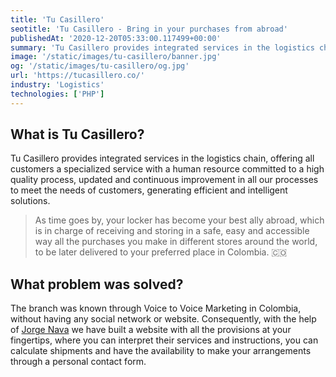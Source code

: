 ```yaml
---
title: 'Tu Casillero'
seotitle: 'Tu Casillero - Bring in your purchases from abroad'
publishedAt: '2020-12-20T05:33:00.117499+00:00'
summary: 'Tu Casillero provides integrated services in the logistics chain, offering all customers a specialized service with a committed human resource.'
image: '/static/images/tu-casillero/banner.jpg'
og: '/static/images/tu-casillero/og.jpg'
url: 'https://tucasillero.co/'
industry: 'Logistics'
technologies: ['PHP']
---
```


## What is Tu Casillero?

Tu Casillero provides integrated services in the logistics chain, offering all customers a specialized service with a human resource committed to a high quality process, updated and continuous improvement in all our processes to meet the needs of customers, generating efficient and intelligent solutions.

> As time goes by, your locker has become your best ally abroad, which is in charge of receiving and storing in a safe, easy and accessible way all the purchases you make in different stores around the world, to be later delivered to your preferred place in Colombia. 🇨🇴

## What problem was solved?

The branch was known through Voice to Voice Marketing in Colombia, without having any social network or website. Consequently, with the help of [Jorge Nava](https://jorgnv.com/) we have built a website with all the provisions at your fingertips, where you can interpret their services and instructions, you can calculate shipments and have the availability to make your arrangements through a personal contact form.
